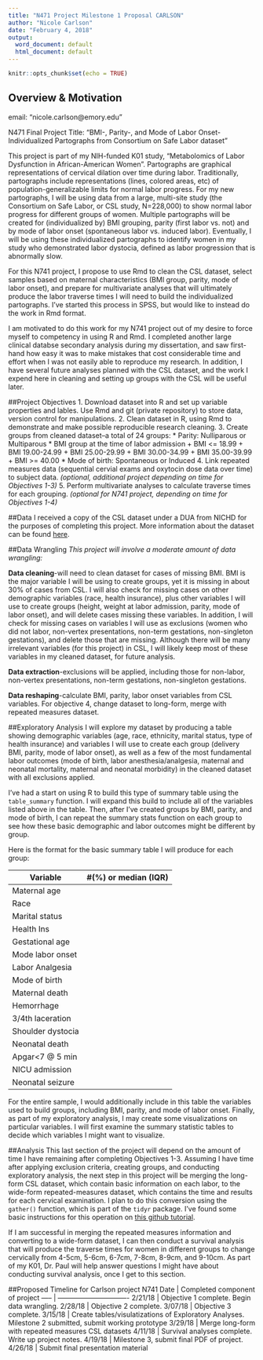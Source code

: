 ```yaml
---
title: "N471 Project Milestone 1 Proposal CARLSON"
author: "Nicole Carlson"
date: "February 4, 2018"
output:
  word_document: default
  html_document: default
---
```


```r
knitr::opts_chunk$set(echo = TRUE)
```

## Overview & Motivation

email: "nicole.carlson@emory.edu"

N471 Final Project Title: "BMI-, Parity-, and Mode of Labor Onset- Individualized Partographs from Consortium on Safe Labor dataset"

This project is part of my NIH-funded K01 study, "Metabolomics of Labor Dysfunction in African-American Women".  Partographs are graphical representations of cervical dilation over time during labor.  Traditionally, partographs include representations (lines, colored areas, etc) of population-generalizable limits for normal labor progress.  For my new partographs, I will be using data from a large, multi-site study (the Consortium on Safe Labor, or CSL study, N=228,000) to show normal labor progress for different groups of women.  Multiple partographs will be created for (individualized by) BMI grouping, parity (first labor vs. not) and by mode of labor onset (spontaneous labor vs. induced labor). Eventually, I will be using these individualized partographs to identify women in my study who demonstrated labor dystocia, defined as labor progression that is abnormally slow.  

For this N741 project, I propose to use Rmd to clean the CSL dataset, select samples based on maternal characteristics (BMI group, parity, mode of labor onset), and prepare for multivariate analyses that will ultimately produce the labor traverse times I will need to build the individualized partographs. I've started this process in SPSS, but would like to instead do the work in Rmd format.  

I am motivated to do this work for my N741 project out of my desire to force myself to competency in using R and Rmd.  I completed another large clinical databse secondary analysis during my dissertation, and saw first-hand how easy it was to make mistakes that cost considerable time and effort when I was not easily able to reproduce my research.  In addition, I have several future analyses planned with the CSL dataset, and the work I expend here in cleaning and setting up groups with the CSL will be useful later.

##Project Objectives
1. Download dataset into R and set up variable properties and lables. Use Rmd and git (private repository) to store data, version control for manipulations. 
2. Clean dataset in R, using Rmd to demonstrate and make possible reproducible research cleaning.
3. Create groups from cleaned dataset--a total of 24 groups: 
  * Parity: Nulliparous or Multiparous
  * BMI group at the time of labor admission
    + BMI <= 18.99
    + BMI 19.00-24.99
    + BMI 25.00-29.99
    + BMI 30.00-34.99
    + BMI 35.00-39.99
    + BMI >= 40.00
  * Mode of birth: Spontaneous or Induced
4. Link repeated measures data (sequential cervial exams and oxytocin dose data over time) to subject data. *(optional, additional project depending on time for Objectives 1-3)*
5. Perform multivariate analyses to calculate traverse times for each grouping. *(optional for N741 project, depending on time for Objectives 1-4)* 

##Data
I received a copy of the CSL dataset under a DUA from NICHD for the purposes of completing this project.  More information about the dataset can be found [here](https://dash.nichd.nih.gov/study/2331).

##Data Wrangling
*This project will involve a moderate amount of data wrangling:*

__Data cleaning__-will need to clean dataset for cases of missing BMI.  BMI is the major variable I will be using to create groups, yet it is missing in about 30% of cases from CSL. I will also check for missing cases on other demographic variables (race, health insurance), plus other variables I will use to create groups (height, weight at labor admission, parity, mode of labor onset), and will delete cases missing these variables. In addition, I will check for missing cases on variables I will use as exclusions (women who did not labor, non-vertex presentations, non-term gestations, non-singleton gestations), and delete those that are missing. Although there will be many irrelevant variables (for this project) in CSL, I will likely keep most of these variables in my cleaned dataset, for future analysis. 

__Data extraction__-exclusions will be applied, including those for non-labor, non-vertex presentations, non-term gestations, non-singleton gestations.

__Data reshaping__-calculate BMI, parity, labor onset variables from CSL variables. For objective 4, change dataset to long-form, merge with repeated measures dataset.


##Exploratory Analysis
I will explore my dataset by producing a table showing demographic variables (age, race, ethnicity, marital status, type of health insurance) and variables I will use to create each group (delivery BMI, parity, mode of labor onset), as well as a few of the most fundamental labor outcomes (mode of birth, labor anesthesia/analgesia, maternal and neonatal mortality, maternal and neonatal morbidity) in the cleaned dataset with all exclusions applied. 

I've had a start on using R to build this type of summary table using the ```table_summary``` function.  I will expand this build to include all of the variables listed above in the table. Then, after I've created groups by BMI, parity, and mode of birth, I can repeat the summary stats function on each group to see how these basic demographic and labor outcomes might be different by group.

Here is the format for the basic summary table I will produce for each group:

Variable          |  #(%) or median (IQR)
--------          |  --------------------
Maternal age      |
Race              |
Marital status    |
Health Ins        |
Gestational age   |
Mode labor onset  |
Labor Analgesia   |
Mode of birth     |
Maternal death    |
Hemorrhage        |
3/4th laceration  |
Shoulder dystocia |
Neonatal death    |
Apgar<7 @ 5 min   |
NICU admission    |
Neonatal seizure  |

For the entire sample, I would additionally include in this table the variables used to build groups, including BMI, parity, and mode of labor onset. Finally, as part of my exploratory analysis, I may create some visualizations on particular variables.  I will first examine the summary statistic tables to decide which variables I might want to visualize.

##Analysis
This last section of the project will depend on the amount of time I have remaining after completing Objectives 1-3. Assuming I have time after applying exclusion criteria, creating groups, and conducting exploratory analysis, the next step in this project will be merging the long-form CSL dataset, which contain basic information on each labor, to the wide-form repeated-measures dataset, which contains the time and results for each cervical examination. I plan to do this conversion using the ```gather()``` function, which is part of the ```tidyr``` package.  I've found some basic instructions for this operation on [this github tutorial](https://sejdemyr.github.io/r-tutorials/basics/wide-and-long/).

If I am successful in merging the repeated measures information and converting to a wide-form dataset, I can then conduct a survival analysis that will produce the traverse times for women in different groups to change cervically from 4-5cm, 5-6cm, 6-7cm, 7-8cm, 8-9cm, and 9-10cm.  As part of my K01, Dr. Paul will help answer questions I might have about conducting survival analysis, once I get to this section.  

##Proposed Timeline for Carlson project N741
Date    |  Completed component of project
-----   | -------------------------------
2/21/18 | Objective 1 complete. Begin data wrangling.
2/28/18 | Objective 2 complete.
3/07/18 | Objective 3 complete.
3/15/18 | Create tables/visulatizations of Exploratory Analyses. Milestone 2 submitted, submit working prototype
3/29/18 | Merge long-form with repeated measures CSL datasets
4/11/18 | Survival analyses complete. Write up project notes.
4/19/18 | Milestone 3, submit final PDF of project.
4/26/18 | Submit final presentation material


